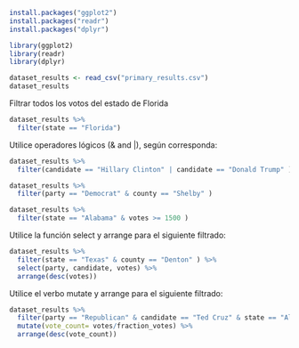 
```{r}
install.packages("ggplot2")
install.packages("readr")
install.packages("dplyr")
```

```{r}
library(ggplot2)
library(readr)
library(dplyr)
```

```{r}
dataset_results <- read_csv("primary_results.csv")
dataset_results
```

Filtrar todos los votos del estado de Florida

```{r}
dataset_results %>%
  filter(state == "Florida")
```

Utilice operadores lógicos (& and |), según corresponda:

```{r}
dataset_results %>%
  filter(candidate == "Hillary Clinton" | candidate == "Donald Trump" ) 
```

```{r}
dataset_results %>%
  filter(party == "Democrat" & county == "Shelby" ) 
```

```{r}
dataset_results %>%
  filter(state == "Alabama" & votes >= 1500 ) 
```

Utilice la función select y arrange para el siguiente filtrado:

```{r}
dataset_results %>%
  filter(state == "Texas" & county == "Denton" ) %>%
  select(party, candidate, votes) %>%
  arrange(desc(votes))
```

Utilice el verbo mutate y arrange para el siguiente filtrado:

```{r}
dataset_results %>%
  filter(party == "Republican" & candidate == "Ted Cruz" & state == "Alaska" ) %>%
  mutate(vote_count= votes/fraction_votes) %>%
  arrange(desc(vote_count))
```

